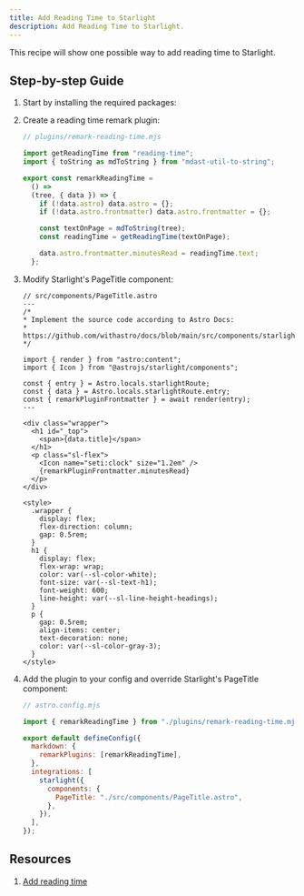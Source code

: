 ```yaml
---
title: Add Reading Time to Starlight
description: Add Reading Time to Starlight.
---
```



This recipe will show one possible way to add reading time to Starlight.

## Step-by-step Guide

1.  Start by installing the required packages:

    <PackageManagerCommand command="add reading-time mdast-util-to-string" />

2.  Create a reading time remark plugin:

    ```js
    // plugins/remark-reading-time.mjs

    import getReadingTime from "reading-time";
    import { toString as mdToString } from "mdast-util-to-string";

    export const remarkReadingTime =
      () =>
      (tree, { data }) => {
        if (!data.astro) data.astro = {};
        if (!data.astro.frontmatter) data.astro.frontmatter = {};

        const textOnPage = mdToString(tree);
        const readingTime = getReadingTime(textOnPage);

        data.astro.frontmatter.minutesRead = readingTime.text;
      };
    ```

3.  Modify Starlight's PageTitle component:

    ```astro
    // src/components/PageTitle.astro
    ---
    /*
    * Implement the source code according to Astro Docs:
    * https://github.com/withastro/docs/blob/main/src/components/starlight/PageTitle.astro
    */

    import { render } from "astro:content";
    import { Icon } from "@astrojs/starlight/components";

    const { entry } = Astro.locals.starlightRoute;
    const { data } = Astro.locals.starlightRoute.entry;
    const { remarkPluginFrontmatter } = await render(entry);
    ---

    <div class="wrapper">
      <h1 id="_top">
        <span>{data.title}</span>
      </h1>
      <p class="sl-flex">
        <Icon name="seti:clock" size="1.2em" />
        {remarkPluginFrontmatter.minutesRead}
      </p>
    </div>

    <style>
      .wrapper {
        display: flex;
        flex-direction: column;
        gap: 0.5rem;
      }
      h1 {
        display: flex;
        flex-wrap: wrap;
        color: var(--sl-color-white);
        font-size: var(--sl-text-h1);
        font-weight: 600;
        line-height: var(--sl-line-height-headings);
      }
      p {
        gap: 0.5rem;
        align-items: center;
        text-decoration: none;
        color: var(--sl-color-gray-3);
      }
    </style>
    ```

4.  Add the plugin to your config and override Starlight's PageTitle component:

    ```js ins={3, 7, 12}
    // astro.config.mjs

    import { remarkReadingTime } from "./plugins/remark-reading-time.mjs";

    export default defineConfig({
      markdown: {
        remarkPlugins: [remarkReadingTime],
      },
      integrations: [
        starlight({
          components: {
            PageTitle: "./src/components/PageTitle.astro",
          },
        }),
      ],
    });
    ```

## Resources

1. [Add reading time](https://docs.astro.build/en/recipes/reading-time/)
